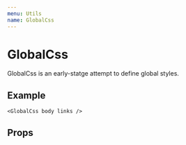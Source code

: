 ```yaml
---
menu: Utils
name: GlobalCss
---
```



# GlobalCss

GlobalCss is an early-statge attempt to define global styles.

## Example

`<GlobalCss body links />`

## Props

<Props of={GlobalCss} />
